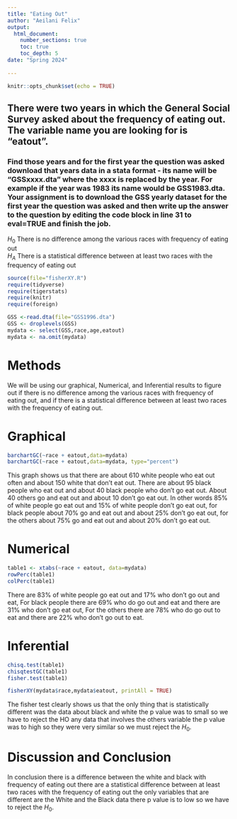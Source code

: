 ```yaml
---
title: "Eating Out"
author: "Aeilani Felix"
output: 
  html_document:
    number_sections: true
    toc: true
    toc_depth: 5
date: "Spring 2024"    
    
---
```


```r
knitr::opts_chunk$set(echo = TRUE)
```

## There were two years in which the General Social Survey asked about the frequency of eating out. The variable name you are looking for is "eatout".
### Find those years and for the first year the question was asked download that years data in a stata format - its name will be "GSSxxxx.dta" where the xxxx is replaced by the year.  For example if the year was 1983 its name would be GSS1983.dta. Your assignment is to download the GSS yearly dataset for the first year the question was asked and then  write up the answer to the question by editing the  code block in line 31 to eval=TRUE and finish the job. 

$H_0$ There is no difference among the various races with frequency of eating out  
$H_A$ There is a statistical difference between at least two races with the frequency of eating out  


```r
source(file="fisherXY.R")
require(tidyverse)
require(tigerstats)
require(knitr)
require(foreign)
```
```r
GSS <-read.dta(file="GSS1996.dta")
GSS <- droplevels(GSS)
mydata <- select(GSS,race,age,eatout)
mydata <- na.omit(mydata)
```


# Methods 
We will be using our graphical, Numerical, and Inferential results to figure out if there is no difference among the various races with frequency of eating out, and if there is a statistical difference between at least two races with the frequency of eating out.

# Graphical 

```r
barchartGC(~race + eatout,data=mydata)
barchartGC(~race + eatout,data=mydata, type="percent")

```

This graph shows us that there are about 610 white people who eat out often and about 150 white that don't eat out. There are about 95 black people who eat out and about 40 black people who don't go eat out. About 40 others go and eat out and about 10 don't go eat out. In other words 85% of white people go eat out and 15% of white people don't go eat out, for black people about 70% go and eat out and about 25% don't go eat out, for the others about 75% go and eat out and about 20% don't go eat out.

# Numerical 

```r
table1 <- xtabs(~race + eatout, data=mydata)
rowPerc(table1)
colPerc(table1)
```

There are 83% of white people go eat out and 17% who don't go out and eat, For black people there are 69% who do go out and eat and there are 31% who don't go eat out, For the others there are 78% who do go out to eat and there are 22% who don't go out to eat.

# Inferential 

```r
chisq.test(table1)
chisqtestGC(table1)
fisher.test(table1)
```
```r
fisherXY(mydata$race,mydata$eatout, printAll = TRUE)
```

The fisher test clearly shows us that the only thing that is statistically different was the data about black and white the p value was to small so we have to reject the HO any data that involves the others variable the p value was to high so they were very similar so we must reject the $H_0$.

# Discussion and Conclusion

In conclusion there is a difference between the white and black with frequency of eating out there are a statistical difference between at least two races with the frequency of eating out the only variables that are different are the White and the Black data there p value is to low so we have to reject the $H_0$.